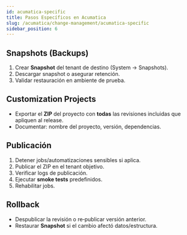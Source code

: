 ```yaml
---
id: acumatica-specific
title: Pasos Específicos en Acumatica
slug: /acumatica/change-management/acumatica-specific
sidebar_position: 6
---
```


## Snapshots (Backups)
1. Crear **Snapshot** del tenant de destino (System → Snapshots).
2. Descargar snapshot o asegurar retención.
3. Validar restauración en ambiente de prueba.

## Customization Projects
- Exportar el **ZIP** del proyecto con **todas** las revisiones incluidas que apliquen al release.
- Documentar: nombre del proyecto, versión, dependencias.

## Publicación
1. Detener jobs/automatizaciones sensibles si aplica.
2. Publicar el ZIP en el tenant objetivo.
3. Verificar logs de publicación.
4. Ejecutar **smoke tests** predefinidos.
5. Rehabilitar jobs.

## Rollback
- Despublicar la revisión o re‑publicar versión anterior.
- Restaurar **Snapshot** si el cambio afectó datos/estructura.
